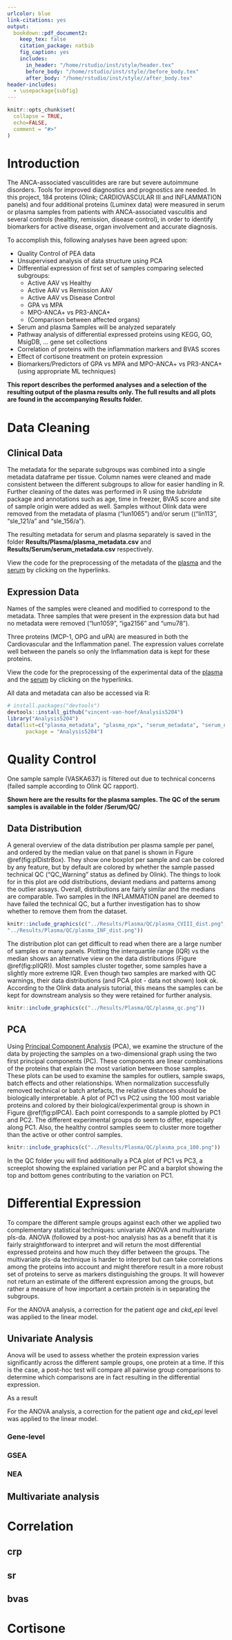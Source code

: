 ```yaml
---
urlcolor: blue
link-citations: yes
output: 
  bookdown::pdf_document2:
    keep_tex: false
    citation_package: natbib
    fig_caption: yes
    includes:
      in_header: "/home/rstudio/inst/style/header.tex"
      before_body: "/home/rstudio/inst/style//before_body.tex"
      after_body: "/home/rstudio/inst/style//after_body.tex"
header-includes:
  - \usepackage{subfig}
---
```


```r
knitr::opts_chunk$set(
  collapse = TRUE,
  echo=FALSE,
  comment = "#>"
)
```


# Introduction

The ANCA-associated vasculitides are rare but severe autoimmune disorders. Tools for improved diagnostics and prognostics are needed. In this project, 184 proteins (Olink; CARDIOVASCULAR III and INFLAMMATION panels) and four additional proteins (Luminex data) were measured in serum or plasma samples from patients with ANCA-associated vasculitis and several controls (healthy, remission, disease control), in order to identify biomarkers for active disease, organ involvement and accurate diagnosis.

To accomplish this, following analyses have been agreed upon:

* Quality Control of PEA data
* Unsupervised analysis of data structure using PCA
* Differential expression of first set of samples comparing selected subgroups:
  - Active AAV vs Healthy
  - Active AAV vs Remission AAV
  - Active AAV vs Disease Control
  - GPA vs MPA 
  - MPO-ANCA+ vs PR3-ANCA+
  - (Comparison between affected organs)
* Serum and plasma Samples will be analyzed separately
* Pathway analysis of differential expressed proteins using KEGG, GO, MsigDB, ... gene set collections
* Correlation of proteins with the inflammation markers and BVAS scores
* Effect of cortisone treatment on protein expression
* Biomarkers/Predictors of GPA vs MPA and MPO-ANCA+ vs PR3-ANCA+ (using appropriate ML techniques)

**This report describes the performed analyses and a selection of the resulting output of the plasma results only. The full results and all plots are found in the accompanying Results folder.**

# Data Cleaning

## Clinical Data

The metadata for the separate subgroups was combined into a single metadata dataframe per tissue. Column names were cleaned and made consistent between the different subgroups to allow for easier handling in R. Further cleaning of the dates was performed in R using the *lubridate* package and annotations such as age, time in freezer, BVAS score and site of sample origin were added as well. Samples without Olink data were removed from the metadata of plasma ("lun1065") and/or serum (("lin113", "sle_121/a" and "sle_156/a").

The resulting metadata for serum and plasma separately is saved in the folder **Results/Plasma/plasma_metadata.csv** and **Results/Serum/serum_metadata.csv** respectively.

View the code for the preprocessing of the metadata of the [plasma](https://raw.githubusercontent.com/vincent-van-hoef/Analysis5204/master/data-raw/plasma_metadata.R) and the [serum](https://raw.githubusercontent.com/vincent-van-hoef/Analysis5204/master/data-raw/serum_metadata.R) by clicking on the hyperlinks.

## Expression Data

Names of the samples were cleaned and modified to correspond to the metadata. Three samples that were present in the expression data but had no metadata were removed ("lun1059", "iga2156" and "umu78").

Three proteins (MCP-1, OPG and uPA) are measured in both the Cardiovascular and the Inflammation panel. The expression values correlate well between the panels so only the Inflammation data is kept for these proteins.

View the code for the preprocessing of the experimental data of the [plasma](https://raw.githubusercontent.com/vincent-van-hoef/Analysis5204/master/data-raw/plasma_npx.R) and the [serum](https://raw.githubusercontent.com/vincent-van-hoef/Analysis5204/master/data-raw/serum_npx.R) by clicking on the hyperlinks.

All data and metadata can also be accessed via R:

```r
# install.packages("devtools")
devtools::install_github("vincent-van-hoef/Analysis5204")
library("Analysis5204")
data(list=c("plasma_metadata", "plasma_npx", "serum_metadata", "serum_npx", "gsea_sets", "lum_dat"), 
      package = "Analysis5204")
```

# Quality Control

One sample sample (VASKA637) is filtered out due to technical concerns (failed sample according to Olink QC rapport).

**Shown here are the results for the plasma samples. The QC of the serum samples is available in the folder /Serum/QC/**

## Data Distribution

A general overview of the data distribution per plasma sample per panel, and ordered by the median value on that panel is shown in Figure \@ref(fig:plDistrBox). They show one boxplot per sample and can be colored by any feature, but by default are colored by whether the sample passed technical QC (“QC_Warning” status as defined by Olink). The things to look for in this plot are odd distributions, deviant medians and patterns among the outlier assays. Overall, distributions are fairly similar and the medians are comparable. Two samples in the INFLAMMATION panel are deemed to have failed the technical QC, but a further investigation has to show whether to remove them from the dataset.

```r
knitr::include_graphics(c("../Results/Plasma/QC/plasma_CVIII_dist.png",
"../Results/Plasma/QC/plasma_INF_dist.png"))
```

The distribution plot can get difficult to read when there are a large number of samples or many panels. Plotting the interquartile range (IQR) vs the median shows an alternative view on the data distributions (Figure \@ref(fig:plIQR)). Most samples cluster together, some samples have a slightly more extreme IQR. Even though two samples are marked with QC warnings, their data distributions (and PCA plot - data not shown) look ok. According to the Olink data analysis tutorial, this means the samples can be kept for downstream analysis so they were retained for further analysis.

```r
knitr::include_graphics(c("../Results/Plasma/QC/plasma_qc.png"))
```
## PCA

Using [Principal Component Analysis](http://setosa.io/ev/principal-component-analysis) (PCA), we examine the structure of the data by projecting the samples on a two-dimensional graph using the two first principal components (PC). These components are linear combinations of the proteins that explain the most variation between those samples. These plots can be used to examine the samples for outliers, sample swaps, batch effects and other relationships. When normalization successfully removed technical or batch artefacts, the relative distances should be biologically interpretable. A plot of PC1 vs PC2 using the 100 most variable proteins and colored by their biological/experimental group is shown in Figure \@ref(fig:plPCA). Each point corresponds to a sample plotted by PC1 and PC2. The different experimental groups do seem to differ, especially along PC1. Also, the healthy control samples seem to cluster more together than the active or other control samples.

```r
knitr::include_graphics(c("../Results/Plasma/QC/plasma_pca_100.png"))
```

In the QC folder you will find additionally a PCA plot of PC1 vs PC3, a screeplot showing the explained variation per PC and a barplot showing the top and bottom genes contributing to the variation on PC1.

# Differential Expression

To compare the different sample groups against each other we applied two complementary statistical techniques: univariate ANOVA and multivariate pls-da. ANOVA (followed by a post-hoc analysis) has as a benefit that it is fairly straightforward to interpret and will return the most differential expressed proteins and how much they differ between the groups. The multivariate pls-da technique is harder to interpret but can take correlations among the proteins into account and might therefore result in a more robust set of proteins to serve as markers distinguishing the groups. It will however not return an estimate of the different expression among the groups, but rather a measure of how important a certain protein is in separating the subgroups.

For the ANOVA analysis, a correction for the patient *age* and *ckd_epi* level was applied to the linear model.

## Univariate Analysis

Anova will be used to assess whether the protein expression varies significantly across the different sample groups, one protein at a time. If this is the case, a post-hoc test will compare all pairwise group comparisons to determine which comparisons are in fact resulting in the differential expression. 

As a result 


For the ANOVA analysis, a correction for the patient *age* and *ckd_epi* level was applied to the linear model.

### Gene-level

### GSEA

### NEA

## Multivariate analysis

# Correlation

## crp 

## sr 

## bvas 

# Cortisone 

